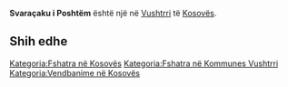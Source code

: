 {{Fshat në 
 | Emri                = Svaraçaku i Poshtëm
 | EmriAlt                = 
 | NAME_SHORT_FORM=      
 | NAME_GENERIC=      
 | NAME_SORT_NAME_RO=      SVARACAKUIPOSHTEM
 | FULL_NAME_RO = Svaraçaku i Poshtëm
 | FULL_NAME_ND_RO=Svaracaku i Poshtem
 | SORT_NAME_RG=SVARACAKUIPOSHTEM
 | FULL_NAME_RG=Svaraçaku i Poshtëm
 | FULL_NAME_ND_RG=Svaracaku i Poshtem
 | SRP_NAME_SHORT_FORM=      
 | SRP_NAME_GENERIC=      
 | SRP_NAME_SORT_NAME_RO=      
 | SRP_FULL_NAME_RO = 
 | SRP_FULL_NAME_ND_RO=
 | SRP_SORT_NAME_RG=
 | SRP_FULL_NAME_RG=
 | SRP_FULL_NAME_ND_RG=
 | Emri (Rasa dhanore) = 
 | Figura              = 
 | Shteti              = Kosovo
 | Komuna              = Vushtrri
 | Kodi postar         = 
 | Sipërfaqja          = 

 | Popullsia           = 

 | Regj. i popullsisë  = 
 | Dend. e popullsisë  = 
 | Faqja zyrtare       = 
 <!--- Koordinatat ----> 
 | Gjerësia            = 42.804417
 | Gjatësia            = 21.005056
 | Lartësia            = 
}}
'''Svaraçaku i Poshtëm''' është një [[]] në [[Vushtrri]] të [[Kosovës]].

<!-- == Gjeografia == -->
<!-- == Historia == -->
<!-- == Demografia == -->
== Shih edhe ==
{{Komuna Vushtrri}}
{{Kosovo-Administrata-Cung}}

[[Kategoria:Fshatra në Kosovës]]
[[Kategoria:Fshatra në Kommunes Vushtrri]]
[[Kategoria:Vendbanime në Kosovës]]